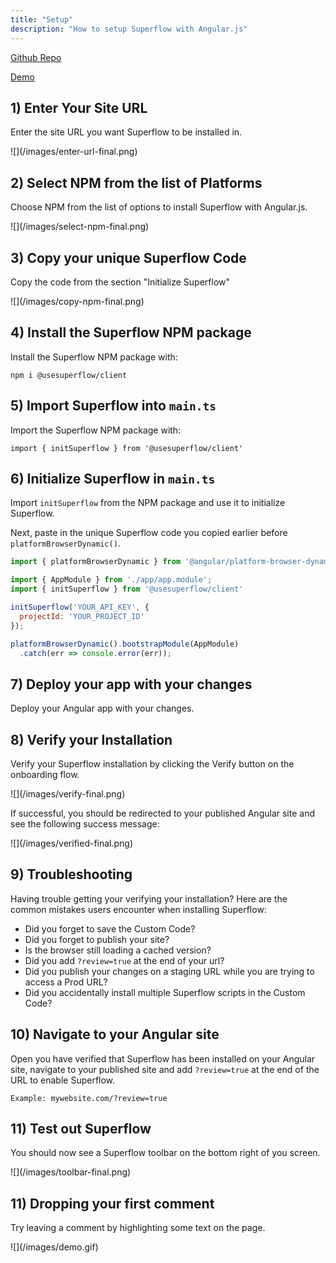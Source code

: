 ```yaml
---
title: "Setup"
description: "How to setup Superflow with Angular.js"
---
```


[Github Repo](https://github.com/benjvelt/superflow-angular)

[Demo](https://superflow-angular.vercel.app/?review=true)


## 1) Enter Your Site URL

Enter the site URL you want Superflow to be installed in.

<Frame>
![](/images/enter-url-final.png)
</Frame>

## 2) Select NPM from the list of Platforms

Choose NPM from the list of options to install Superflow with Angular.js.

<Frame>
![](/images/select-npm-final.png)
</Frame>

## 3) Copy your unique Superflow Code

Copy the code from the section "Initialize Superflow"

<Frame>
![](/images/copy-npm-final.png)
</Frame>


## 4) Install the Superflow NPM package

Install the Superflow NPM package with:

```
npm i @usesuperflow/client
```

## 5) Import Superflow into `main.ts`

Import the Superflow NPM package with:

```
import { initSuperflow } from '@usesuperflow/client'
```

## 6) Initialize Superflow in `main.ts`

Import `initSuperflow` from the NPM package and use it to initialize Superflow.

Next, paste in the unique Superflow code you copied earlier before `platformBrowserDynamic()`.


```js
import { platformBrowserDynamic } from '@angular/platform-browser-dynamic';

import { AppModule } from './app/app.module';
import { initSuperflow } from '@usesuperflow/client'

initSuperflow('YOUR_API_KEY', {
  projectId: 'YOUR_PROJECT_ID'
});

platformBrowserDynamic().bootstrapModule(AppModule)
  .catch(err => console.error(err));

```

## 7) Deploy your app with your changes

Deploy your Angular app with your changes.


## 8) Verify your Installation

Verify your Superflow installation by clicking the Verify button on the onboarding flow.

<Frame>
![](/images/verify-final.png)
</Frame>

If successful, you should be redirected to your published Angular site and see the following success message:

<Frame>
![](/images/verified-final.png)
</Frame>

## 9) Troubleshooting

Having trouble getting your verifying your installation? Here are the common mistakes users encounter when installing Superflow:

 - Did you forget to save the Custom Code?
 - Did you forget to publish your site?
 - Is the browser still loading a cached version?
 - Did you add `?review=true` at the end of your url?
 - Did you publish your changes on a staging URL while you are trying to access a Prod URL?
 - Did you accidentally install multiple Superflow scripts in the Custom Code?


## 10) Navigate to your Angular site 

Open you have verified that Superflow has been installed on your Angular site, navigate to your published site and add `?review=true` at the end of the URL to enable Superflow. 

`Example: mywebsite.com/?review=true`


## 11) Test out Superflow

You should now see a Superflow toolbar on the bottom right of you screen.

<Frame>
![](/images/toolbar-final.png)
</Frame>



## 11) Dropping your first comment
Try leaving a comment by highlighting some text on the page.

<Frame>
![](/images/demo.gif)
</Frame>
